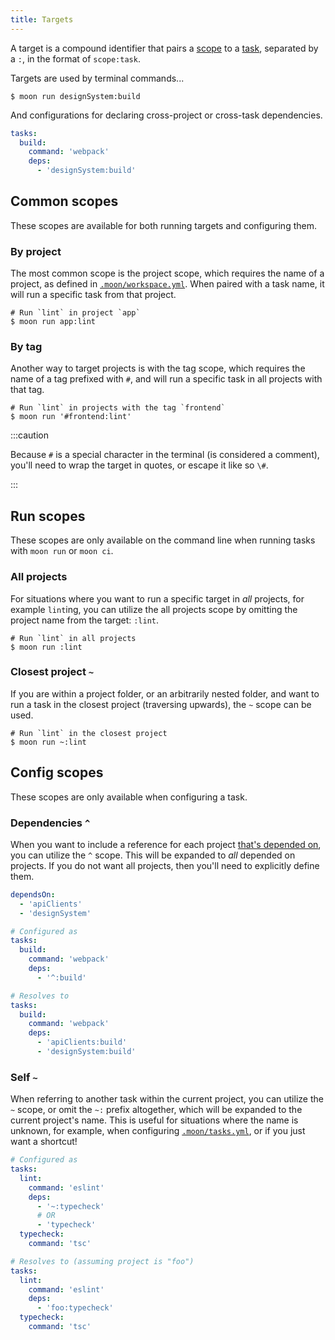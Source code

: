 ```yaml
---
title: Targets
---
```



A target is a compound identifier that pairs a [scope](#common-scopes) to a [task](./task),
separated by a `:`, in the format of `scope:task`.

Targets are used by terminal commands...

```shell
$ moon run designSystem:build
```

And configurations for declaring cross-project or cross-task dependencies.

```yaml
tasks:
  build:
    command: 'webpack'
    deps:
      - 'designSystem:build'
```

## Common scopes

These scopes are available for both running targets and configuring them.

### By project

The most common scope is the project scope, which requires the name of a project, as defined in
[`.moon/workspace.yml`](../config/workspace). When paired with a task name, it will run a specific
task from that project.

```shell
# Run `lint` in project `app`
$ moon run app:lint
```

### By tag<VersionLabel version="1.4.0" />

Another way to target projects is with the tag scope, which requires the name of a tag prefixed with
`#`, and will run a specific task in all projects with that tag.

```shell
# Run `lint` in projects with the tag `frontend`
$ moon run '#frontend:lint'
```

:::caution

Because `#` is a special character in the terminal (is considered a comment), you'll need to wrap
the target in quotes, or escape it like so `\#`.

:::

## Run scopes

These scopes are only available on the command line when running tasks with `moon run` or `moon ci`.

### All projects

For situations where you want to run a specific target in _all_ projects, for example `lint`ing, you
can utilize the all projects scope by omitting the project name from the target: `:lint`.

```shell
# Run `lint` in all projects
$ moon run :lint
```

### Closest project `~`<VersionLabel version="1.33.0" />

If you are within a project folder, or an arbitrarily nested folder, and want to run a task in the
closest project (traversing upwards), the `~` scope can be used.

```shell
# Run `lint` in the closest project
$ moon run ~:lint
```

## Config scopes

These scopes are only available when configuring a task.

### Dependencies `^`

When you want to include a reference for each project [that's depended on](./project#dependencies),
you can utilize the `^` scope. This will be expanded to _all_ depended on projects. If you do not
want all projects, then you'll need to explicitly define them.

```yaml title="moon.yml"
dependsOn:
  - 'apiClients'
  - 'designSystem'

# Configured as
tasks:
  build:
    command: 'webpack'
    deps:
      - '^:build'

# Resolves to
tasks:
  build:
    command: 'webpack'
    deps:
      - 'apiClients:build'
      - 'designSystem:build'
```

### Self `~`

When referring to another task within the current project, you can utilize the `~` scope, or omit
the `~:` prefix altogether, which will be expanded to the current project's name. This is useful for
situations where the name is unknown, for example, when configuring
[`.moon/tasks.yml`](../config/tasks), or if you just want a shortcut!

```yaml title=".moon/tasks.yml"
# Configured as
tasks:
  lint:
    command: 'eslint'
    deps:
      - '~:typecheck'
      # OR
      - 'typecheck'
  typecheck:
    command: 'tsc'

# Resolves to (assuming project is "foo")
tasks:
  lint:
    command: 'eslint'
    deps:
      - 'foo:typecheck'
  typecheck:
    command: 'tsc'
```
